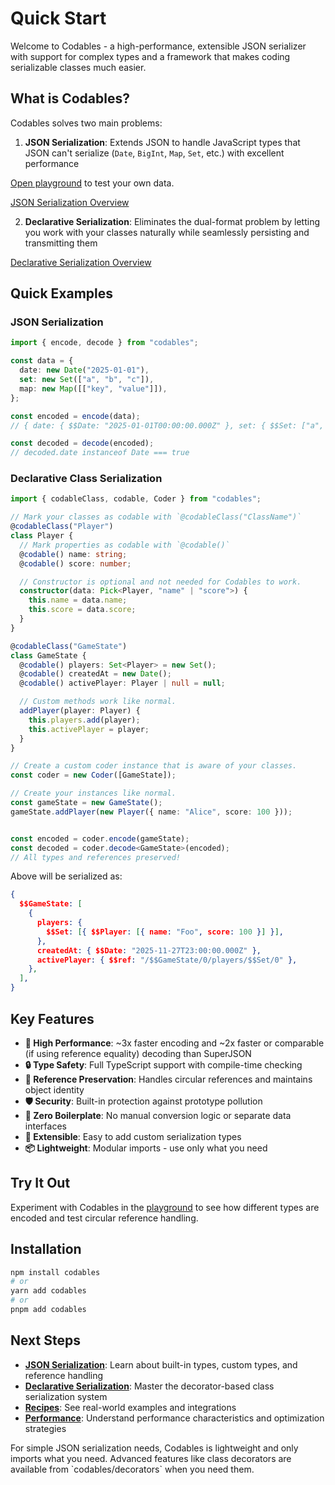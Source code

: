 
# Quick Start

Welcome to Codables - a high-performance, extensible JSON serializer with support for complex types and a framework that makes coding serializable classes much easier.

## What is Codables?

Codables solves two main problems:

1. **JSON Serialization**: Extends JSON to handle JavaScript types that JSON can't serialize (`Date`, `BigInt`, `Map`, `Set`, etc.) with excellent performance

[Open playground](https://pie6k.github.io/codables/) to test your own data.

[JSON Serialization Overview](/docs/json-serialization)

2. **Declarative Serialization**: Eliminates the dual-format problem by letting you work with your classes naturally while seamlessly persisting and transmitting them

[Declarative Serialization Overview](/docs/declarative-serialization)

## Quick Examples

### JSON Serialization
```typescript
import { encode, decode } from "codables";

const data = {
  date: new Date("2025-01-01"),
  set: new Set(["a", "b", "c"]),
  map: new Map([["key", "value"]]),
};

const encoded = encode(data);
// { date: { $$Date: "2025-01-01T00:00:00.000Z" }, set: { $$Set: ["a", "b", "c"] }, map: { $$Map: [["key", "value"]] } }

const decoded = decode(encoded);
// decoded.date instanceof Date === true
```

### Declarative Class Serialization
```typescript
import { codableClass, codable, Coder } from "codables";

// Mark your classes as codable with `@codableClass("ClassName")`
@codableClass("Player")
class Player {
  // Mark properties as codable with `@codable()`
  @codable() name: string;
  @codable() score: number;

  // Constructor is optional and not needed for Codables to work.
  constructor(data: Pick<Player, "name" | "score">) {
    this.name = data.name;
    this.score = data.score;
  }
}

@codableClass("GameState")
class GameState {
  @codable() players: Set<Player> = new Set();
  @codable() createdAt = new Date();
  @codable() activePlayer: Player | null = null;

  // Custom methods work like normal.
  addPlayer(player: Player) {
    this.players.add(player);
    this.activePlayer = player;
  }
}

// Create a custom coder instance that is aware of your classes.
const coder = new Coder([GameState]);

// Create your instances like normal.
const gameState = new GameState();
gameState.addPlayer(new Player({ name: "Alice", score: 100 }));


const encoded = coder.encode(gameState);
const decoded = coder.decode<GameState>(encoded);
// All types and references preserved!
```

Above will be serialized as:
```json
{
  $$GameState: [
    {
      players: {
        $$Set: [{ $$Player: [{ name: "Foo", score: 100 }] }],
      },
      createdAt: { $$Date: "2025-11-27T23:00:00.000Z" },
      activePlayer: { $$ref: "/$$GameState/0/players/$$Set/0" },
    },
  ],
}
```

## Key Features

- **🚀 High Performance**: ~3x faster encoding and ~2x faster or comparable (if using reference equality) decoding than SuperJSON
- **🔒 Type Safety**: Full TypeScript support with compile-time checking
- **🔄 Reference Preservation**: Handles circular references and maintains object identity
- **🛡️ Security**: Built-in protection against prototype pollution
- **🎯 Zero Boilerplate**: No manual conversion logic or separate data interfaces
- **🔧 Extensible**: Easy to add custom serialization types
- **📦 Lightweight**: Modular imports - use only what you need

## Try It Out

Experiment with Codables in the [playground](https://pie6k.github.io/codables/) to see how different types are encoded and test circular reference handling.

## Installation

```bash
npm install codables
# or
yarn add codables
# or
pnpm add codables
```

## Next Steps

- **[JSON Serialization](/docs/json-serialization)**: Learn about built-in types, custom types, and reference handling
- **[Declarative Serialization](/docs/declarative-serialization)**: Master the decorator-based class serialization system
- **[Recipes](/docs/recipes)**: See real-world examples and integrations
- **[Performance](/docs/performance)**: Understand performance characteristics and optimization strategies

<Callout type="info">
For simple JSON serialization needs, Codables is lightweight and only imports what you need. Advanced features like class decorators are available from `codables/decorators` when you need them.
</Callout>